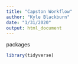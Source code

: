```yaml
---
title: "Capston Workflow"
author: "Kyle Blackburn"
date: "1/31/2020"
output: html_document
---
```


packages
```r
library(tidyverse)
```







